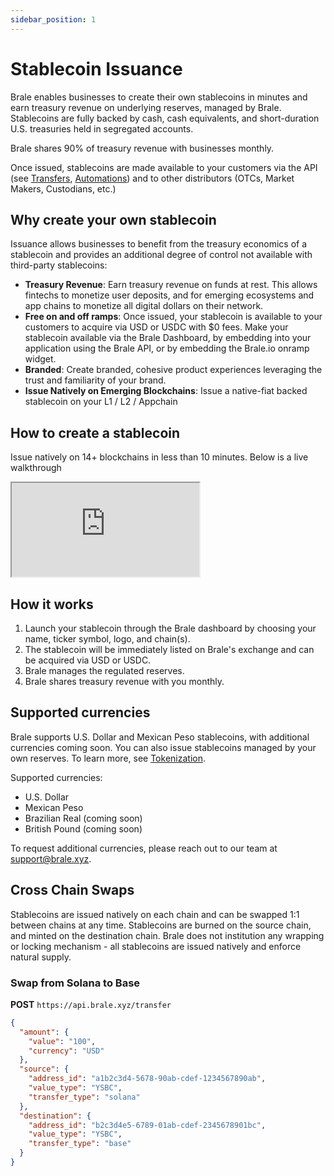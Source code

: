 ```yaml
---
sidebar_position: 1
---
```


# Stablecoin Issuance

Brale enables businesses to create their own stablecoins in minutes and earn treasury revenue on underlying reserves, managed by Brale. Stablecoins are fully backed by cash, cash equivalents, and short-duration U.S. treasuries held in segregated accounts.

Brale shares 90% of treasury revenue with businesses monthly.

Once issued, stablecoins are made available to your customers via the API (see [Transfers](/docs/key-concepts/transfers), [Automations](/docs/key-concepts/automations)) and to other distributors (OTCs, Market Makers, Custodians, etc.)

## Why create your own stablecoin

Issuance allows businesses to benefit from the treasury economics of a stablecoin and provides an additional degree of control not available with third-party stablecoins:

- **Treasury Revenue**: Earn treasury revenue on funds at rest. This allows fintechs to monetize user deposits, and for emerging ecosystems and app chains to monetize all digital dollars on their network.
- **Free on and off ramps**: Once issued, your stablecoin is available to your customers to acquire via USD or USDC with $0 fees. Make your stablecoin available via the Brale Dashboard, by embedding into your application using the Brale API, or by embedding the Brale.io onramp widget.
- **Branded**: Create branded, cohesive product experiences leveraging the trust and familiarity of your brand.
- **Issue Natively on Emerging Blockchains**: Issue a native-fiat backed stablecoin on your L1 / L2 / Appchain

## How to create a stablecoin

Issue natively on 14+ blockchains in less than 10 minutes. Below is a live walkthrough

<div className="video-container">
  <iframe
    src="https://www.youtube.com/embed/0M7bdTS4l2w"
    title="YouTube video player"
    allow="accelerometer; autoplay; clipboard-write; encrypted-media; gyroscope; picture-in-picture; web-share"
    referrerpolicy="strict-origin-when-cross-origin"
    allowfullscreen
  ></iframe>
</div>

## How it works

1. Launch your stablecoin through the Brale dashboard by choosing your name, ticker symbol, logo, and chain(s).
2. The stablecoin will be immediately listed on Brale's exchange and can be acquired via USD or USDC.
3. Brale manages the regulated reserves.
4. Brale shares treasury revenue with you monthly.

## Supported currencies

Brale supports U.S. Dollar and Mexican Peso stablecoins, with additional currencies coming soon. You can also issue stablecoins managed by your own reserves. To learn more, see [Tokenization](/docs/guides/tokenization).

Supported currencies:

- U.S. Dollar
- Mexican Peso
- Brazilian Real (coming soon)
- British Pound (coming soon)

To request additional currencies, please reach out to our team at [support@brale.xyz](mailto:support@brale.xyz).

## Cross Chain Swaps

Stablecoins are issued natively on each chain and can be swapped 1:1 between chains at any time. Stablecoins are burned on the source chain, and minted on the destination chain. Brale does not institution any wrapping or locking mechanism - all stablecoins are issued natively and enforce natural supply.

### Swap from Solana to Base

**POST** `https://api.brale.xyz/transfer`

```json showLineNumbers
{
  "amount": {
    "value": "100",
    "currency": "USD"
  },
  "source": {
    "address_id": "a1b2c3d4-5678-90ab-cdef-1234567890ab",
    "value_type": "YSBC",
    "transfer_type": "solana"
  },
  "destination": {
    "address_id": "b2c3d4e5-6789-01ab-cdef-2345678901bc",
    "value_type": "YSBC",
    "transfer_type": "base"
  }
}
```
